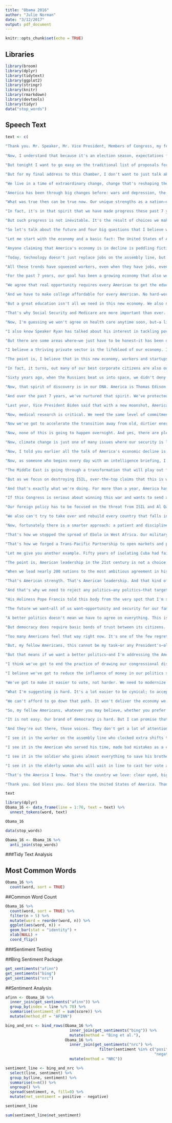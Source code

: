 ```yaml
---
title: "Obama 2016"
author: "Julie Norman"
date: "3/12/2017"
output: pdf_document
---
```


```r
knitr::opts_chunk$set(echo = TRUE)
```

## Libraries
```r
library(broom)
library(dplyr)
library(tidytext)
library(ggplot2)
library(stringr)
library(knitr)
library(rmarkdown)
library(devtools)
library(tidyr)
data("stop_words")
```

## Speech Text
```r
text <- c( 
  
"Thank you. Mr. Speaker, Mr. Vice President, Members of Congress, my fellow Americans: Tonight marks the eighth year that I've come here to report on the State of the Union. And for this final one, I'm going to try to make it a little shorter. I know some of you are antsy to get back to Iowa. I've been there. I'll be shaking hands afterwards if you want some tips.-", 
                                                                      
"Now, I understand that because it's an election season, expectations for what we will achieve this year are low. But, Mr. Speaker, I appreciate the constructive approach that you and other leaders took at the end of last year to pass a budget and make tax cuts permanent for working families. So I hope we can work together this year on some bipartisan priorities like criminal justice reform and helping people who are battling prescription drug abuse and heroin abuse. So, who knows, we might surprise the cynics again.-",

"But tonight I want to go easy on the traditional list of proposals for the year ahead. Don't worry, I've got plenty—from helping students learn to write computer code to personalizing medical treatments for patients. And I will keep pushing for progress on the work that I believe still needs to be done: fixing a broken immigration system, protecting our kids from gun violence, equal pay for equal work, paid leave, raising the minimum wage. All these things still matter to hard-working families. They're still the right thing to do. And I won't let up until they get done.-",

"But for my final address to this Chamber, I don't want to just talk about next year. I want to focus on the next 5 years, the next 10 years, and beyond. I want to focus on our future.-",

"We live in a time of extraordinary change, change that's reshaping the way we live, the way we work, our planet, our place in the world. It's change that promises amazing medical breakthroughs, but also economic disruptions that strain working families. It promises this education for girls in the most remote villages, but also connects terrorists plotting an ocean away. It's change that can broaden opportunity or widen inequality. And whether we like it or not, the pace of this change will only accelerate.-",

"America has been through big changes before: wars and depression, the influx of new immigrants, workers fighting for a fair deal, movements to expand civil rights. Each time, there have been those who told us to fear the future; who claimed we could slam the brakes on change; who promised to restore past glory if we just got some group or idea that was threatening America under control. And each time, we overcame those fears. We did not, in the words of Lincoln, adhere to the 'dogmas of the quiet past.' Instead, we thought anew and acted anew. We made change work for us, always extending America's promise outward, to the next frontier, to more people. And because we did, because we saw opportunity with a—where others saw peril, we emerged stronger and better than before.-",

"What was true then can be true now. Our unique strengths as a nation—our optimism and work ethic, our spirit of discovery, our diversity, our commitment to rule of law—these things give us everything we need to ensure prosperity and security for generations to come.-",

"In fact, it's in that spirit that we have made progress these past 7 years. That's how we recovered from the worst economic crisis in generations. That's how we reformed our health care system and reinvented our energy sector. That's how we delivered more care and benefits to our troops coming home and our veterans. That's how we secured the freedom in every State to marry the person we love.-",

"But such progress is not inevitable. It's the result of choices we make together. And we face such choices right now. Will we respond to the changes of our time with fear, turning inward as a nation, turning against each other as a people? Or will we face the future with confidence in who we are, in what we stand for, in the incredible things that we can do together?-",

"So let's talk about the future and four big questions that I believe we as a country have to answer, regardless of who the next President is or who controls the next Congress. First, how do we give everyone a fair shot at opportunity and security in this new economy? Second, how do we make technology work for us and not against us, especially when it comes to solving urgent challenges like climate change? Third, how do we keep America safe and lead the world without becoming its policeman? And finally, how can we make our politics reflect what's best in us and not what's worst?-",

"Let me start with the economy and a basic fact: The United States of America right now has the strongest, most durable economy in the world. We're in the middle of the longest streak of private sector job creation in history. More than 14 million new jobs, the strongest 2 years of job growth since the 1990s, an unemployment rate cut in half. Our auto industry just had its best year ever. That's just part of a manufacturing surge that's created nearly 900,000 new jobs in the past 6 years. And we've done all this while cutting our deficits by almost three-quarters.-",

"Anyone claiming that America's economy is in decline is peddling fiction. Now, what is true—and the reason that a lot of Americans feel anxious—is that the economy has been changing in profound ways, changes that started long before the great recession hit, changes that have not let up.-",

"Today, technology doesn't just replace jobs on the assembly line, but any job where work can be automated. Companies in a global economy can locate anywhere, and they face tougher competition. As a result, workers have less leverage for a raise. Companies have less loyalty to their communities. And more and more wealth and income is concentrated at the very top.-",

"All these trends have squeezed workers, even when they have jobs, even when the economy is growing. It's made it harder for a hard-working family to pull itself out of poverty, harder for young people to start their careers, tougher for workers to retire when they want to. And although none of these trends are unique to America, they do offend our uniquely American belief that everybody who works hard should get a fair shot.-",

"For the past 7 years, our goal has been a growing economy that also works better for everybody. We've made progress, but we need to make more. And despite all the political arguments that we've had these past few years, there are actually some areas where Americans broadly agree.-",

"We agree that real opportunity requires every American to get the education and training they need to land a good-paying job. The bipartisan reform of No Child Left Behind was an important start, and together, we've increased early childhood education, lifted high school graduation rates to new highs, boosted graduates in fields like engineering. In the coming years, we should build on that progress, by providing pre-K for all and offering every student the hands-on computer science and math classes that make them job-ready on day one. We should recruit and support more great teachers for our kids.-",

"And we have to make college affordable for every American. No hard-working student should be stuck in the red. We've already reduced student loan payments by—to 10 percent of a borrower's income. And that's good. But now we've actually got to cut the cost of college. Providing 2 years of community college at no cost for every responsible student is one of the best ways to do that, and I'm going to keep fighting to get that started this year. It's the right thing to do.-",

"But a great education isn't all we need in this new economy. We also need benefits and protections that provide a basic measure of security. It's not too much of a stretch to say that some of the only people in America who are going to work the same job, in the same place, with a health and retirement package for 30 years are sitting in this Chamber. For everyone else, especially folks in their forties and fifties, saving for retirement or bouncing back from job loss has gotten a lot tougher. Americans understand that at some point in their careers, in this new economy, they may have to retool, they may have to retrain. But they shouldn't lose what they've already worked so hard to build in the process.-",

"That's why Social Security and Medicare are more important than ever. We shouldn't weaken them, we should strengthen them. And for Americans short of retirement, basic benefits should be just as mobile as everything else is today. That, by the way, is what the Affordable Care Act is all about. It's about filling the gaps in employer-based care so that when you lose a job or you go back to school or you strike out and launch that new business, you'll still have coverage. Nearly 18 million people have gained coverage so far. And in the process, health care inflation has slowed. And our businesses have created jobs every single month since it became law.-",

"Now, I'm guessing we won't agree on health care anytime soon, but—a little applause back there. Just a guess. But there should be other ways parties can work together to improve economic security. Say a hard-working American loses his job. We shouldn't just make sure that he can get unemployment insurance, we should make sure that program encourages him to retrain for a business that's ready to hire him. If that new job doesn't pay as much, there should be a system of wage insurance in place so that he can still pay his bills. And even if he's going from job to job, he should still be able to save for retirement and take his savings with him. That's the way we make the new economy work better for everybody.-",

"I also know Speaker Ryan has talked about his interest in tackling poverty. America is about giving everybody willing to work a chance, a hand up. And I'd welcome a serious discussion about strategies we can all support, like expanding tax cuts for low-income workers who don't have children.-",

"But there are some areas where—we just have to be honest—it has been difficult to find agreement over the last 7 years. And a lot of them fall under the category of what role the Government should play in making sure the system's not rigged in favor of the wealthiest and biggest corporations. And it's an honest disagreement, and the American people have a choice to make.-",

"I believe a thriving private sector is the lifeblood of our economy. I think there are outdated regulations that need to be changed. There is redtape that needs to be cut. There you go! Yes! See? But after years now of record corporate profits, working families won't get more opportunity or bigger paychecks just by letting big banks or big oil or hedge funds make their own rules at everybody else's expense. Middle class families are not going to feel more secure because we allowed attacks on collective bargaining to go unanswered. Food stamp recipients did not cause the financial crisis; recklessness on Wall Street did. Immigrants aren't the principal reason wages haven't gone up; those decisions are made in the boardrooms that all too often put quarterly earnings over long-term returns. It's sure not the average family watching tonight that avoids paying taxes through offshore accounts.-",

"The point is, I believe that in this new economy, workers and startups and small businesses need more of a voice, not less. The rules should work for them. And I'm not alone in this. This year, I plan to lift up the many businesses who have figured out that doing right by their workers or their customers or their communities ends up being good for their shareholders. And I want to spread those best practices across America. That's part of a brighter future.-",

"In fact, it turns, out many of our best corporate citizens are also our most creative. And this brings me to the second big question we as a country have to answer: How do we reignite that spirit of innovation to meet our biggest challenges?-",

"Sixty years ago, when the Russians beat us into space, we didn't deny Sputnik was up there. We didn't argue about the science or shrink our research and development budget. We built a space program almost overnight. And 12 years later, we were walking on the Moon.-",

"Now, that spirit of discovery is in our DNA. America is Thomas Edison and the Wright Brothers and George Washington Carver. America is Grace Hopper and Katherine Johnson and Sally Ride. America is every immigrant and entrepreneur from Boston to Austin to Silicon Valley, racing to shape a better future. That's who we are.-",

"And over the past 7 years, we've nurtured that spirit. We've protected an open Internet and taken bold new steps to get more students and low-income Americans online. We've launched next-generation manufacturing hubs and online tools that give an entrepreneur everything he or she needs to start a business in a single day. But we can do so much more.-",

"Last year, Vice President Biden said that with a new moonshot, America can cure cancer. Last month, he worked with this Congress to give scientists at the National Institutes of Health the strongest resources that they've had in over a decade. Well—so tonight I'm announcing a new national effort to get it done. And because he's gone to the mat for all of us on so many issues over the past 40 years, I'm putting Joe in charge of mission control. For the loved ones we've all lost, for the families that we can still save, let's make America the country that cures cancer once and for all. What do you say, Joe? Let's make it happen.-",

"Now, medical research is critical. We need the same level of commitment when it comes to developing clean energy sources. Look, if anybody still wants to dispute the science around climate change, have at it. You will be pretty lonely, because you'll be debating our military, most of America's business leaders, the majority of the American people, almost the entire scientific community, and 200 nations around the world who agree it's a problem and intend to solve it. But even if the planet wasn't at stake, even if 2014 wasn't the warmest year on record—until 2015 turned out to be even hotter—why would we want to pass up the chance for American businesses to produce and sell the energy of the future? Listen, 7 years ago, we made the single biggest investment in clean energy in our history. Here are the results. In fields from Iowa to Texas, wind power is now cheaper than dirtier, conventional power. On rooftops from Arizona to New York, solar is saving Americans tens of millions of dollars a year on their energy bills and employs more Americans than coal in jobs that pay better than average. We're taking steps to give homeowners the freedom to generate and store their own energy, something, by the way, that environmentalists and Tea Partiers have teamed up to support. And meanwhile, we've cut our imports of foreign oil by nearly 60 percent and cut carbon pollution more than any other country on Earth. Gas under 2 bucks a gallon ain't bad either.-",

"Now we've got to accelerate the transition away from old, dirtier energy sources. Rather than subsidize the past, we should invest in the future, especially in communities that rely on fossil fuels. We do them no favor when we don't show them where the trends are going. And that's why I'm going to push to change the way we manage our oil and coal resources so that they better reflect the costs they impose on taxpayers and our planet. And that way, we put money back into those communities and put tens of thousands of Americans to work building a 21st-century transportation system.-",

"Now, none of this is going to happen overnight. And yes, there are plenty of entrenched interests who want to protect the status quo. But the jobs we'll create, the money we'll save, the planet we'll preserve—that is the kind of future our kids and our grandkids deserve. And it's within our grasp.-",

"Now, climate change is just one of many issues where our security is linked to the rest of the world. And that's why the third big question that we have to answer together is how to keep America safe and strong without either isolating ourselves or trying to nation-build everywhere there's a problem.-",

"Now, I told you earlier all the talk of America's economic decline is political hot air. Well, so is all the rhetoric you hear about our enemies getting stronger and America getting weaker. Let me tell you something: The United States of America is the most powerful nation on Earth. Period. Period. It's not even close. It's not even close. It's not even close. We spend more on our military than the next eight nations combined. Our troops are the finest fighting force in the history of the world. All right. No nation attacks us directly, or our allies, because they know that's the path to ruin. Surveys show our standing around the world is higher than when I was elected to this office, and when it comes to every important international issue, people of the world do not look to Beijing or Moscow to lead. They call us. So I think it's useful to level set here, because when we don't, we don't make good decisions.-",

"Now, as someone who begins every day with an intelligence briefing, I know this is a dangerous time. But that's not primarily because of some looming superpower out there, and it's certainly not because of diminished American strength. In today's world, we're threatened less by evil empires and more by failing states.-",

"The Middle East is going through a transformation that will play out for a generation, rooted in conflicts that date back millennia. Economic headwinds are blowing in from a Chinese economy that is in significant transition. Even as their economy severely contracts, Russia is pouring resources in to prop up Ukraine and Syria, client states that they saw slipping away from their orbit. And the international system we built after World War II is now struggling to keep pace with this new reality. It's up to us, the United States of America, to help remake that system. And to do that well, it means that we've got to set priorities. Priority number one is protecting the American people and going after terrorist networks. Both Al Qaida and now ISIL pose a direct threat to our people, because in today's world, even a handful of terrorists who place no value on human life, including their own, can do a lot of damage. They use the Internet to poison the minds of individuals inside our country. Their actions undermine and destabilize our allies. We have to take them out.-",

"But as we focus on destroying ISIL, over-the-top claims that this is world war III just play into their hands. Masses of fighters on the back of pickup trucks, twisted souls plotting in apartments or garages, they pose an enormous danger to civilians; they have to be stopped. But they do not threaten our national existence. That is the story ISIL wants to tell. That's the kind of propaganda they use to recruit. We don't need to build them up to show that we're serious, and we sure don't need to push away vital allies in this fight by echoing the lie that ISIL is somehow representative of one of the world's largest religions. We just need to call them what they are: killers and fanatics who have to be rooted out, hunted down, and destroyed.-",

"And that's exactly what we're doing. For more than a year, America has led a coalition of more than 60 countries to cut off ISIL's financing, disrupt their plots, stop the flow of terrorist fighters, and stamp out their vicious ideology. With nearly 10,000 airstrikes, we're taking out their leadership, their oil, their training camps, their weapons. We're training, arming, and supporting forces who are steadily reclaiming territory in Iraq and Syria.-",

"If this Congress is serious about winning this war and wants to send a message to our troops and the world, authorize the use of military force against ISIL. Take a vote. Take a vote. But the American people should know that with or without congressional action, ISIL will learn the same lessons as terrorists before them. If you doubt America's commitment—or mine—to see that justice is done, just ask Usama bin Laden. Ask the leader of Al Qaida in Yemen, who was taken out last year, or the perpetrator of the Benghazi attacks, who sits in a prison cell. When you come after Americans, we go after you. And it may take time, but we have long memories, and our reach has no limits.-",

"Our foreign policy has to be focused on the threat from ISIL and Al Qaida, but it can't stop there. For even without ISIL, even without Al Qaida, instability will continue for decades in many parts of the world: in the Middle East, in Afghanistan and parts of Pakistan, in parts of Central America, in Africa and Asia. Some of these places may become safe havens for new terrorist networks. Others will just fall victim to ethnic conflict or famine, feeding the next wave of refugees. The world will look to us to help solve these problems, and our answer needs to be more than tough talk or calls to carpet-bomb civilians. That may work as a TV sound bite, but it doesn't pass muster on the world stage.-",

"We also can't try to take over and rebuild every country that falls into crisis, even if it's done with the best of intentions. That's not leadership; that's a recipe for quagmire, spilling American blood and treasure that ultimately will weaken us. It's the lesson of Vietnam; it's the lesson of Iraq. And we should have learned it by now.-",

"Now, fortunately there is a smarter approach: a patient and disciplined strategy that uses every element of our national power. It says America will always act, alone if necessary, to protect our people and our allies, but on issues of global concern, we will mobilize the world to work with us and make sure other countries pull their own weight. That's our approach to conflicts like Syria, where we're partnering with local forces and leading international efforts to help that broken society pursue a lasting peace. That's why we built a global coalition, with sanctions and principled diplomacy, to prevent a nuclear-armed Iran. And as we speak, Iran has rolled back its nuclear program, shipped out its uranium stockpile, and the world has avoided another war.-",

"That's how we stopped the spread of Ebola in West Africa. Our military, our doctors, our development workers—they were heroic; they set up the platform that then allowed other countries to join in behind us and stamp out that epidemic. Hundreds of thousands, maybe a couple million, lives were saved.-",

"That's how we forged a Trans-Pacific Partnership to open markets and protect workers and the environment and advance American leadership in Asia. It cuts 18,000 taxes on products made in America, which will then support more good jobs here in America. With TPP, China does not set the rules in that region, we do. You want to show our strength in this new century? Approve this agreement. Give us the tools to enforce it. It's the right thing to do.-",

"Let me give you another example. Fifty years of isolating Cuba had failed to promote democracy. It set us back in Latin America. That's why we restored diplomatic relations, opened the door to travel and commerce, positioned ourselves to improve the lives of the Cuban people. So if you want to consolidate our leadership and credibility in the hemisphere, recognize that the cold war is over. Lift the embargo.-",

"The point is, American leadership in the 21st century is not a choice between ignoring the rest of the world—except when we kill terrorists—or occupying and rebuilding whatever society is unraveling. Leadership means a wise application of military power and rallying the world behind causes that are right. It means seeing our foreign assistance as a part of our national security, not something separate, not charity.-",

"When we lead nearly 200 nations to the most ambitious agreement in history to fight climate change, yes, that helps vulnerable countries, but it also protects our kids. When we help Ukraine defend its democracy or Colombia resolve a decades-long war, that strengthens the international order we depend on. When we help African countries feed their people and care for the sick, it's the right thing to do, and it prevents the next pandemic from reaching our shores. Right now we're on track to end the scourge of HIV/AIDS. That's within our grasp. And we have the chance to accomplish the same thing with malaria, something I'll be pushing this Congress to fund this year.-",

"That's American strength. That's American leadership. And that kind of leadership depends on the power of our example. That's why I will keep working to shut down the prison at Guantanamo. It is expensive, it is unnecessary, and it only serves as a recruitment brochure for our enemies. There's a better way.-",

"And that's why we need to reject any politics—any politics—that targets people because of race or religion. Let me just say this. This is not a matter of political correctness, this is a matter of understanding just what it is that makes us strong. The world respects us not just for our arsenal, it respects us for our diversity and our openness and the way we respect every faith.-",

"His Holiness Pope Francis told this body from the very spot that I'm standing on tonight that 'to imitate the hatred and violence of tyrants and murderers is the best way to take their place.' When politicians insult Muslims, whether abroad or our fellow citizens, when a mosque is vandalized or a kid is called names, that doesn't make us safer. That's not telling it what—telling it like it is. It's just wrong. It diminishes us in the eyes of the world. It makes it harder to achieve our goals. It betrays who we are as a country. 'We the People.' Our Constitution begins with those three simple words, words we've come to recognize mean all the people, not just some; words that insist we rise and fall together, that that's how we might perfect our Union. And that brings me to the fourth and maybe most important thing that I want to say tonight.-",

"The future we want—all of us want—opportunity and security for our families, a rising standard of living, a sustainable, peaceful planet for our kids—all that is within our reach. But it will only happen if we work together. It will only happen if we can have rational, constructive debates. It will only happen if we fix our politics.-",

"A better politics doesn't mean we have to agree on everything. This is a big country: different regions, different attitudes, different interests. That's one of our strengths too. Our Founders distributed power between States and branches of government and expected us to argue, just as they did, fiercely, over the size and shape of government, over commerce and foreign relations, over the meaning of liberty and the imperatives of security.-",

"But democracy does require basic bonds of trust between its citizens. It doesn't work if we think the people who disagree with us are all motivated by malice. It doesn't work if we think that our political opponents are unpatriotic or trying to weaken America. Democracy grinds to a halt without a willingness to compromise or when even basic facts are contested or when we listen only to those who agree with us. Our public life withers when only the most extreme voices get all the attention. And most of all, democracy breaks down when the average person feels their voice doesn't matter, that the system is rigged in favor of the rich or the powerful or some special interest.-",

"Too many Americans feel that way right now. It's one of the few regrets of my Presidency: that the rancor and suspicion between the parties has gotten worse instead of better. I have no doubt, a President with the gifts of Lincoln or Roosevelt might have better bridged the divide, and I guarantee, I'll keep trying to be better so long as I hold this office.-",

"But, my fellow Americans, this cannot be my task—or any President's—alone. There are a whole lot of folks in this Chamber, good people, who would like to see more cooperation, would like to see a more elevated debate in Washington, but feel trapped by the imperatives of getting elected, by the noise coming out of your base. I know; you've told me. It's the worst kept secret in Washington. And a lot of you aren't enjoying being trapped in that kind of rancor.-",

"But that means if we want a better politics—and I'm addressing the American people now—if we want a better politics, it's not enough just to change a Congressman or change a Senator or even change a President. We have to change the system to reflect our better selves.-",

"I think we've got to end the practice of drawing our congressional districts so that politicians can pick their voters and not the other way around. Let a bipartisan group do it.-",

"I believe we've got to reduce the influence of money in our politics so that a handful of families or hidden interests can't bankroll our elections. And if our existing approach to campaign finance reform can't pass muster in the courts, we need to work together to find a real solution. Because it's a problem. And most of you don't like raising money. I know. I've done it.-",

"We've got to make it easier to vote, not harder. We need to modernize it for the way we live now. This is America: We want to make it easier for people to participate. And over the course of this year, I intend to travel the country to push for reforms that do just that. But I can't do these things on my own. Changes in our political process—in not just who gets elected, but how they get elected—that will only happen when the American people demand it. It depends on you. That's what's meant by a government of, by, and for the people.-",

"What I'm suggesting is hard. It's a lot easier to be cynical; to accept that change is not possible and politics is hopeless and the problem is, all the folks who are elected don't care; and to believe that our voices and our actions don't matter. But if we give up now, then we forsake a better future. Those with money and power will gain greater control over the decisions that could send a young soldier to war or allow another economic disaster or roll back the equal rights and voting rights that generations of Americans have fought, even died, to secure. And then, as frustration grows, there will be voices urging us to fall back into our respective tribes, to scapegoat fellow citizens who don't look like us or pray like us or vote like we do or share the same background.-",

"We can't afford to go down that path. It won't deliver the economy we want. It will not produce the security we want. But most of all, it contradicts everything that makes us the envy of the world.-",

"So, my fellow Americans, whatever you may believe, whether you prefer one party or no party, whether you supported my agenda or fought as hard as you could against it, our collective futures depends on your willingness to uphold your duties as a citizen. To vote. To speak out. To stand up for others, especially the weak, especially the vulnerable, knowing that each of us is only here because somebody, somewhere, stood up for us. We need every American to stay active in our public life—and not just during election time—so that our public life reflects the goodness and the decency that I see in the American people every single day.-",

"It is not easy. Our brand of democracy is hard. But I can promise that a little over a year from now, when I no longer hold this office, I will be right there with you as a citizen, inspired by those voices of fairness and vision, of grit and good humor and kindness, that have helped America travel so far. Voices that help us see ourselves not, first and foremost, as Black or White or Asian or Latino, not as gay or straight, immigrant or native born, not Democrat or Republican, but as Americans first, bound by a common creed. Voices Dr. King believed would have the final word: voices of unarmed truth and unconditional love.-",

"And they're out there, those voices. They don't get a lot of attention; they don't seek a lot of fanfare; but they're busy doing the work this country needs doing. I see them everywhere I travel in this incredible country of ours. I see you, the American people. And in your daily acts of citizenship, I see our future unfolding.-",

"I see it in the worker on the assembly line who clocked extra shifts to keep his company open and the boss who pays him higher wages instead of laying him off. I see it in the dreamer who stays up late at night to finish her science project and the teacher who comes in early, maybe with some extra supplies that she bought because she knows that that young girl might someday cure a disease.-",

"I see it in the American who served his time, made bad mistakes as a child, but now is dreaming of starting over. And I see it in the business owner who gives him that second chance. The protester determined to prove that justice matters and the young cop walking the beat, treating everybody with respect, doing the brave, quiet work of keeping us safe.-",

"I see it in the soldier who gives almost everything to save his brothers, the nurse who tends to him till he can run a marathon, the community that lines up to cheer him on. It's the son who finds the courage to come out as who he is and the father whose love for that son overrides everything he's been taught.-",

"I see it in the elderly woman who will wait in line to cast her vote as long as she has to, the new citizen who casts his vote for the first time, the volunteers at the polls who believe every vote should count. Because each of them, in different ways, know how much that precious right is worth.-",

"That's the America I know. That's the country we love: clear eyed, big hearted, undaunted by challenge. Optimistic that unarmed truth and unconditional love will have the final word. That's what makes me so hopeful about our future. I believe in change because I believe in you, the American people. And that's why I stand here as confident as I have ever been that the state of our Union is strong.-",

"Thank you. God bless you. God bless the United States of America. Thank you.")

text
```

```r
library(dplyr)
Obama_16 <- data_frame(line = 1:70, text = text) %>%
  unnest_tokens(word, text)

Obama_16
```

```r
data(stop_words)
```

```r
Obama_16 <- Obama_16 %>% 
  anti_join(stop_words)

```

###Tidy Text Analysis

## Most Common Words
```r
Obama_16 %>%
  count(word, sort = TRUE) 
```

##Common Word Count
```r
Obama_16 %>%
  count(word, sort = TRUE) %>%
  filter(n > 5) %>%
  mutate(word = reorder(word, n)) %>%
  ggplot(aes(word, n)) +
  geom_bar(stat = "identity") +
  xlab(NULL) +
  coord_flip()
```

###Sentiment Testing

##Bing Sentiment Package
```r
get_sentiments("afinn")
get_sentiments("bing")
get_sentiments("nrc")
```

##Sentiment Analysis
```r
afinn <- Obama_16 %>% 
  inner_join(get_sentiments("afinn")) %>% 
  group_by(index = line %/% 70) %>% 
  summarise(sentiment_df = sum(score)) %>% 
  mutate(method_df = "AFINN")
```
```r
bing_and_nrc <- bind_rows(Obama_16 %>% 
                            inner_join(get_sentiments("bing")) %>%
                            mutate(method = "Bing et al."),
                          Obama_16 %>% 
                            inner_join(get_sentiments("nrc") %>% 
                                         filter(sentiment %in% c("positive", 
                                                                 "negative"))) %>%
                            mutate(method = "NRC"))

sentiment_line <- bing_and_nrc %>%
  select(line, sentiment) %>%
  group_by(line, sentiment) %>%
  summarise(n=n()) %>%
  ungroup() %>%
  spread(sentiment, n, fill=0) %>%
  mutate(net_sentiment = positive - negative)

sentiment_line
```

```r
sum(sentiment_line$net_sentiment)
```





